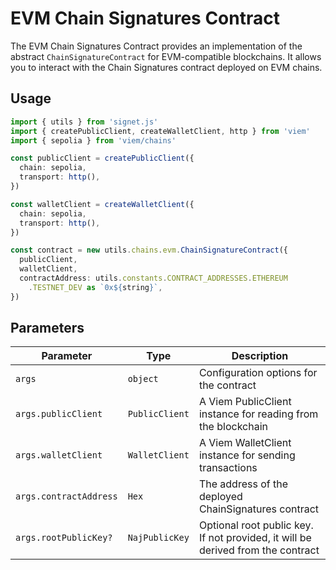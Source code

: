 # EVM Chain Signatures Contract

The EVM Chain Signatures Contract provides an implementation of the abstract `ChainSignatureContract` for EVM-compatible blockchains. It allows you to interact with the Chain Signatures contract deployed on EVM chains.

## Usage

```ts twoslash
import { utils } from 'signet.js'
import { createPublicClient, createWalletClient, http } from 'viem'
import { sepolia } from 'viem/chains'

const publicClient = createPublicClient({
  chain: sepolia,
  transport: http(),
})

const walletClient = createWalletClient({
  chain: sepolia,
  transport: http(),
})

const contract = new utils.chains.evm.ChainSignatureContract({
  publicClient,
  walletClient,
  contractAddress: utils.constants.CONTRACT_ADDRESSES.ETHEREUM
    .TESTNET_DEV as `0x${string}`,
})
```

## Parameters

| Parameter              | Type           | Description                                                                     |
| ---------------------- | -------------- | ------------------------------------------------------------------------------- |
| `args`                 | `object`       | Configuration options for the contract                                          |
| `args.publicClient`    | `PublicClient` | A Viem PublicClient instance for reading from the blockchain                    |
| `args.walletClient`    | `WalletClient` | A Viem WalletClient instance for sending transactions                           |
| `args.contractAddress` | `Hex`          | The address of the deployed ChainSignatures contract                            |
| `args.rootPublicKey?`  | `NajPublicKey` | Optional root public key. If not provided, it will be derived from the contract |
